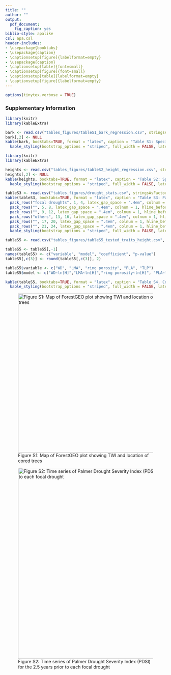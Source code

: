 ```yaml
---
title: ""
author: ""
output:
  pdf_document:
    fig_caption: yes
biblio-style: apalike
csl: apa.csl
header-includes:
- \usepackage{booktabs}
- \usepackage{caption}
- \captionsetup[figure]{labelformat=empty}
- \usepackage{caption}
- \captionsetup[table]{font=small}
- \captionsetup[figure]{font=small}
- \captionsetup[table]{labelformat=empty}
- \captionsetup[figure]{labelformat=empty}
---
```


```r
options(tinytex.verbose = TRUE)
```

### Supplementary Information
```r
library(knitr)
library(kableExtra)

bark <- read.csv("tables_figures/tableS1_bark_regression.csv", stringsAsFactors = FALSE)
bark[,2] <- NULL
kable(bark, booktabs=TRUE, format = "latex", caption = "Table S1: Species-specific bark thickness regression equations") %>%
  kable_styling(bootstrap_options = "striped", full_width = FALSE, latex_options = "hold_position")
```

```r
library(knitr)
library(kableExtra)

heights <- read.csv("tables_figures/tableS2_height_regression.csv", stringsAsFactors = FALSE)
heights[,2] <- NULL
kable(heights, booktabs=TRUE, format = "latex", caption = "Table S2: Species-specific height regression equations") %>%
  kable_styling(bootstrap_options = "striped", full_width = FALSE, latex_options = "hold_position")
```

```r
tableS3 <- read.csv("tables_figures/drought_stats.csv", stringsAsFactors = FALSE)
kable(tableS3, booktabs=TRUE, format = "latex", caption = "Table S3: Palmer drought severity index (PDSI) by month for focal droughts and other years referenced in the manuscript") %>%
  pack_rows("focal droughts", 1, 4, latex_gap_space = ".4em", colnum = 1, hline_before = FALSE) %>%
  pack_rows("", 5, 8, latex_gap_space = ".4em", colnum = 1, hline_before = FALSE) %>%
  pack_rows("", 9, 12, latex_gap_space = ".4em", colnum = 1, hline_before = FALSE) %>%
  pack_rows("others", 13, 16, latex_gap_space = ".4em", colnum = 1, hline_before = FALSE) %>%
  pack_rows("", 17, 20, latex_gap_space = ".4em", colnum = 1, hline_before = FALSE) %>%
  pack_rows("", 21, 24, latex_gap_space = ".4em", colnum = 1, hline_before = FALSE) %>%
  kable_styling(bootstrap_options = "striped", full_width = FALSE, latex_options = "hold_position")
```


\newpage
\clearpage

```r
tableS5 <- read.csv("tables_figures/tableS5_tested_traits_height.csv", stringsAsFactors = FALSE)

tableS5 <- tableS5[,-1]
names(tableS5) <- c("variable", "model", "coefficient", "p-value")
tableS5[,c(3)] <- round(tableS5[,c(3)], 2)

tableS5$variable <- c("WD", "LMA", "ring porosity", "PLA", "TLP")
tableS5$model <- c("WD~ln[H]","LMA~ln[H]","ring porosity~ln[H]", "PLA~ln[H]", "PLA~ln[H]")

kable(tableS5, booktabs=TRUE, format = "latex", caption = "Table S4. Correlation of species' traits with tree height across all individuals in the ForestGEO plot") %>%
  kable_styling(bootstrap_options = "striped", full_width = FALSE, latex_options = "hold_position")
```

\newpage
![Figure S1: Map of ForestGEO plot showing TWI and location of cored trees](tables_figures/figureS2_location_cored_trees.png){width=500px}

\newpage
![Figure S2: Time series of Palmer Drought Severity Index (PDSI) for the 2.5 years prior to each focal drought](tables_figures/drought_plot.jpg){width=600px}
